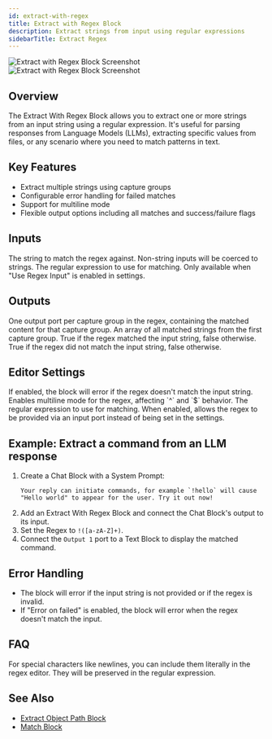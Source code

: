 ```yaml
---
id: extract-with-regex
title: Extract with Regex Block
description: Extract strings from input using regular expressions
sidebarTitle: Extract Regex
---
```


<Frame className="block dark:hidden">
  <img src="/block-reference/assets/extract_regex_light.png" alt="Extract with Regex Block Screenshot" />
</Frame>
<Frame className="hidden dark:block">
  <img src="/block-reference/assets/extract_regex_dark.png" alt="Extract with Regex Block Screenshot" />
</Frame>

## Overview
The Extract With Regex Block allows you to extract one or more strings from an input string using a regular expression. It's useful for parsing responses from Language Models (LLMs), extracting specific values from files, or any scenario where you need to match patterns in text.

## Key Features

- Extract multiple strings using capture groups
- Configurable error handling for failed matches
- Support for multiline mode
- Flexible output options including all matches and success/failure flags

## Inputs

<ParamField path="input" type="string" required>
  The string to match the regex against. Non-string inputs will be coerced to strings.
</ParamField>

<ParamField path="regex" type="string">
  The regular expression to use for matching. Only available when "Use Regex Input" is enabled in settings.
</ParamField>

## Outputs

<ResponseField name="output1, output2, etc" type="string">
  One output port per capture group in the regex, containing the matched content for that capture group.
</ResponseField>

<ResponseField name="matches" type="string[]">
  An array of all matched strings from the first capture group.
</ResponseField>

<ResponseField name="succeeded" type="boolean">
  True if the regex matched the input string, false otherwise.
</ResponseField>

<ResponseField name="failed" type="boolean">
  True if the regex did not match the input string, false otherwise.
</ResponseField>

## Editor Settings

<ParamField path="errorOnFailed" type="boolean" default={false}>
  If enabled, the block will error if the regex doesn't match the input string.
</ParamField>

<ParamField path="multilineMode" type="boolean" default={false}>
  Enables multiline mode for the regex, affecting `^` and `$` behavior.
</ParamField>

<ParamField path="regex" type="string" default="([a-zA-Z]+)">
  The regular expression to use for matching.
</ParamField>

<ParamField path="useRegexInput" type="boolean" default={false}>
  When enabled, allows the regex to be provided via an input port instead of being set in the settings.
</ParamField>

## Example: Extract a command from an LLM response

1. Create a Chat Block with a System Prompt:
   ```
   Your reply can initiate commands, for example `!hello` will cause "Hello world" to appear for the user. Try it out now!
   ```
2. Add an Extract With Regex Block and connect the Chat Block's output to its input.
3. Set the Regex to `!([a-zA-Z]+)`.
4. Connect the `Output 1` port to a Text Block to display the matched command.


## Error Handling

- The block will error if the input string is not provided or if the regex is invalid.
- If "Error on failed" is enabled, the block will error when the regex doesn't match the input.

## FAQ

<AccordionGroup>
  <Accordion title="How do I match a string that contains a special character?">
    For special characters like newlines, you can include them literally in the regex editor. They will be preserved in the regular expression.
  </Accordion>
</AccordionGroup>

## See Also

- [Extract Object Path Block](/block-reference/modifiers/extract-object-path)
- [Match Block](/block-reference/modifiers/match)
